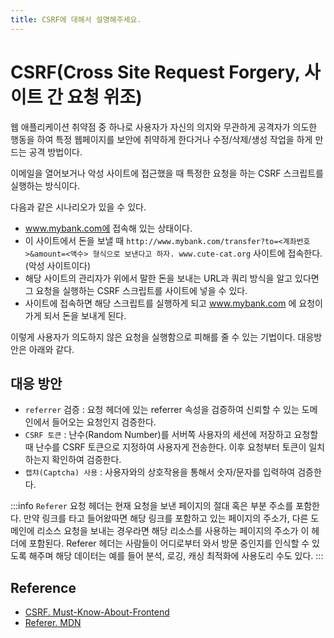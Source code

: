 ```yaml
---
title: CSRF에 대해서 설명해주세요.
---
```


# CSRF(Cross Site Request Forgery, 사이트 간 요청 위조)

웹 애플리케이션 취약점 중 하나로 사용자가 자신의 의지와 무관하게 공격자가 의도한
행동을 하여 특정 웹페이지를 보안에 취약하게 한다거나 수정/삭제/생성 작업을 하게
만드는 공격 방법이다.

이메일을 열어보거나 악성 사이트에 접근했을 때 특정한 요청을 하는 CSRF 스크립트를
실행하는 방식이다.

다음과 같은 시나리오가 있을 수 있다.

- www.mybank.com에 접속해 있는 상태이다.
- 이 사이트에서 돈을 보낼 때 `http://www.mybank.com/transfer?to=<계좌번호>&amount=<액수> 형식으로 보낸다고 하자.
www.cute-cat.org` 사이트에 접속한다. (악성 사이트이다)
- 해당 사이트의 관리자가 위에서 말한 돈을 보내는 URL과 쿼리 방식을 알고 있다면 그 요청을 실행하는 CSRF 스크립트를 사이트에 넣을 수 있다.
- 사이트에 접속하면 해당 스크립트를 실행하게 되고 www.mybank.com 에 요청이 가게 되서 돈을 보내게 된다.

이렇게 사용자가 의도하지 않은 요청을 실행함으로 피해를 줄 수 있는 기법이다. 대응방안은 아래와 같다.

## 대응 방안

- `referrer` 검증 : 요청 헤더에 있는 referrer 속성을 검증하여 신뢰할 수 있는 도메인에서 들어오는 요청인지 검증한다.
- `CSRF 토큰` : 난수(Random Number)를 서버쪽 사용자의 세션에 저장하고 요청할 때 난수를 CSRF 토큰으로 지정하여 사용자게 전송한다. 이후 요청부터 토큰이 일치하는지 확인하여 검증한다.
- `캡챠(Captcha) 사용` : 사용자와의 상호작용을 통해서 숫자/문자를 입력하여 검증한다.

:::info
`Referer` 요청 헤더는 현재 요청을 보낸 페이지의 절대 혹은 부분 주소를 포함한다.
만약 링크를 타고 들어왔따면 해당 링크를 포함하고 있는 페이지의 주소가, 다른 도메인에
리소스 요청을 보내는 경우라면 해당 리소스를 사용하는 페이지의 주소가 이 헤더에 포함된다.
Referer 헤더는 사람들이 어디로부터 와서 방문 중인지를 인식할 수 있도록 해주며
해당 데이터는 예를 들어 분석, 로깅, 캐싱 최적화에 사용도리 수도 있다.
:::

## Reference

- [CSRF. Must-Know-About-Frontend](https://github.com/baeharam/Must-Know-About-Frontend/blob/main/Notes/security/xss-csrf.md)
- [Referer. MDN](https://developer.mozilla.org/ko/docs/Web/HTTP/Headers/Referer)
